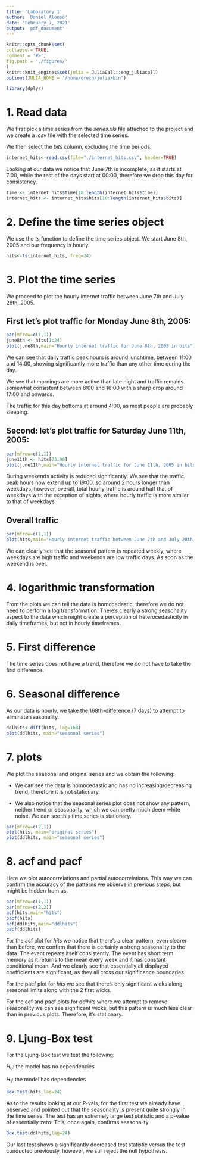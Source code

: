 ```yaml
---
title: 'Laboratory 1'
author: 'Daniel Alonso'
date: 'February 7, 2021'
output: 'pdf_document'
---
```


```r
knitr::opts_chunk$set(
collapse = TRUE,
comment = '#>',
fig.path = './figures/'
)
knitr::knit_engines$set(julia = JuliaCall::eng_juliacall)
options(JULIA_HOME = '/home/dreth/julia/bin')
```

```r
library(dplyr)
```

# 1. Read data 

We first pick a time series from the *series.xls* file attached to the project and we create a *.csv* file with the selected time series.

We then select the *bits* column, excluding the time periods.

```r
internet_hits<-read.csv(file="./internet_hits.csv", header=TRUE)
```

Looking at our data we notice that June 7th is incomplete, as it starts at 7:00, while the rest of the days start at 00:00, therefore we drop this day for consistency.

```r
time <- internet_hits$time[18:length(internet_hits$time)]
internet_hits <- internet_hits$bits[18:length(internet_hits$bits)]
```

# 2. Define the time series object

We use the *ts* function to define the time series object. We start June 8th, 2005 and our frequency is hourly.

```r
hits<-ts(internet_hits, freq=24)
```

\newpage

# 3. Plot the time series

We proceed to plot the hourly internet traffic between June 7th and July 28th, 2005.

## First let's plot traffic for Monday June 8th, 2005:

```r
par(mfrow=c(1,1))
june8th <- hits[1:24]
plot(june8th,main="Hourly internet traffic for June 8th, 2005 in bits")
```

We can see that daily traffic peak hours is around lunchtime, between 11:00 and 14:00, showing significantly more traffic than any other time during the day.

We see that mornings are more active than late night and traffic remains somewhat consistent between 8:00 and 16:00 with a sharp drop around 17:00 and onwards.

The traffic for this day bottoms at around 4:00, as most people are probably sleeping.

\newpage

## Second: let's plot traffic for Saturday June 11th, 2005:

```r
par(mfrow=c(1,1))
june11th <- hits[73:96]
plot(june11th,main="Hourly internet traffic for June 11th, 2005 in bits")
```

During weekends activity is reduced significantly. We see that the traffic peak hours now extend up to 19:00, so around 2 hours longer than weekdays, however, overall, total hourly traffic is around half that of weekdays with the exception of nights, where hourly traffic is more similar to that of weekdays.

\newpage

## Overall traffic

```r
par(mfrow=c(1,1))
plot(hits,main="Hourly internet traffic between June 7th and July 28th, 2005 in bits")
```

We can clearly see that the seasonal pattern is repeated weekly, where weekdays are high traffic and weekends are low traffic days. As soon as the weekend is over.

\newpage

# 4. logarithmic transformation

From the plots we can tell the data is homocedastic, therefore we do not need to perform a log transformation. There's clearly a strong seasonality aspect to the data which might create a perception of heterocedasticity in daily timeframes, but not in hourly timeframes.

# 5. First difference

The time series does not have a trend, therefore we do not have to take the first difference.

# 6. Seasonal difference

As our data is hourly, we take the 168th-difference (7 days) to attempt to eliminate seasonality.

```r
ddlhits<-diff(hits, lag=168)
plot(ddlhits, main="seasonal series")
```

\newpage

# 7. plots

We plot the seasonal and original series and we obtain the following:

- We can see the data is homocedastic and has no increasing/decreasing trend, therefore it is not stationary.

- We also notice that the seasonal series plot does not show any pattern, neither trend or seasonality, which we can pretty much deem white noise. We can see this time series is stationary.

```r
par(mfrow=c(2,1))
plot(hits, main="original series")
plot(ddlhits, main="seasonal series")
```

\newpage

# 8. acf and pacf

Here we plot autocorrelations and partial autocorrelations. This way we can confirm the accuracy of the patterns we observe in previous steps, but might be hidden from us.

```r
par(mfrow=c(1,1))
par(mfrow=c(2,2))
acf(hits,main="hits")
pacf(hits)
acf(ddlhits,main="ddlhits")
pacf(ddlhits)
```

For the acf plot for *hits* we notice that there's a clear pattern, even clearer than before, we confirm that there is certainly a strong seasonality to the data. The event repeats itself consistently. The event has short term memory as it returns to the mean every week and it has constant conditional mean. And we clearly see that essentially all displayed coefficients are significant, as they all cross our significance boundaries.

For the pacf plot for *hits* we see that there's only significant wicks along seasonal limits along with the 2 first wicks. 

For the acf and pacf plots for *ddlhits* where we attempt to remove seasonality we can see significant wicks, but this pattern is much less clear than in previous plots. Therefore, it's stationary.

# 9. Ljung-Box test

For the Ljung-Box test we test the following:

$H_0$: the model has no dependencies

$H_1$: the model has dependencies

```r
Box.test(hits,lag=24)
```

As to the results looking at our P-vals, for the first test we already have observed and pointed out that the seasonality is present quite strongly in the time series. The test has an extremely large test statistic and a p-value of essentially zero. This, once again, confirms seasonality.

```r
Box.test(ddlhits,lag=24)
```

Our last test shows a significantly decreased test statistic versus the test conducted previously, however, we still reject the null hypothesis.